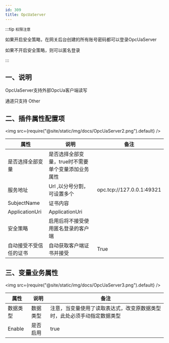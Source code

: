 ```yaml
---
id: 309
title: OpcUaServer
---
```




 
:::tip `权限注意`

如果开启安全策略，在网关后台创建的所有账号密码都可以登录OpcUaServer

如果不开启安全策略，则可以匿名登录

:::

## 一、说明

OpcUaServer支持外部OpcUa客户端读写

通道只支持 Other 

## 二、插件属性配置项

<img src={require("@site/static/img/docs/OpcUaServer2.png").default} />

| 属性           |  说明                    | 备注|
| ---------------| --------------------------| ---|
| 是否选择全部变量         | 是否选择全部变量，true时不需要单个变量添加业务属性            |  |
| 服务地址         | Url ,以分号分割，可设置多个          | opc.tcp://127.0.0.1:49321 |
| SubjectName         | 证书内容           |  |
| ApplicationUri         | ApplicationUri           |  |
| 安全策略         | 启用后将不接受使用匿名登录的客户端 | |
| 自动接受不受信任的证书         | 自动获取客户端证书并接受              | True |

## 三、变量业务属性

<img src={require("@site/static/img/docs/OpcUaServer3.png").default} />

| 属性           |  说明                    | 备注|
| ---------------| --------------------------| ---|
| 数据类型         | 数据类型              | 注意，当变量使用了读取表达式，改变原数据类型时，此处必须手动指定数据类型 |
| Enable         | 是否启用              | true |


